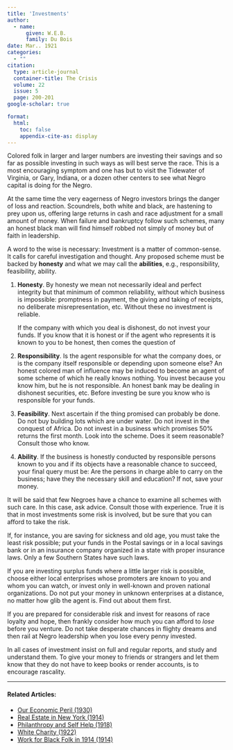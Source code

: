 ```yaml
---
title: 'Investments'
author:
  - name:
      given: W.E.B.
      family: Du Bois
date: Mar.. 1921
categories: 
  - ""
citation: 
  type: article-journal
  container-title: The Crisis
  volume: 22
  issue: 5
  page: 200-201
google-scholar: true

format:
  html:
    toc: false
    appendix-cite-as: display
---
```



Colored folk in larger and larger numbers are investing their savings and so far as possible investing in such ways as will best serve the race. This is a most encouraging symptom and one has but to visit the Tidewater of Virginia, or Gary, Indiana, or a dozen other centers to see what Negro capital is doing for the Negro.

At the same time the very eagerness of Negro investors brings the danger of loss and reaction. Scoundrels, both white and black, are hastening to prey upon us, offering large returns in cash and race adjustment for a small amount of money. When failure and bankruptcy follow such schemes, many an honest black man will find himself robbed not simply of money but of faith in leadership.

A word to the wise is necessary: Investment is a matter of common-sense. It calls for careful investigation and thought. Any proposed scheme must be backed by **honesty** and what we may call the **abilities**, e.g., responsibility, feasibility, ability.

1. **Honesty**. By honesty we mean not necessarily ideal and perfect integrity but that minimum of common reliability, without which business is impossible: promptness in payment, the giving and taking of receipts, no deliberate misrepresentation, etc. Without these no investment is reliable.

    If the company with which you deal is dishonest, do not invest your funds. If you know that it is honest or if the agent who represents it is known to you to be honest, then comes the question of

2. **Responsibility**. Is the agent responsible for what the company does, or is the company itself responsible or depending upon someone else? An honest colored man of influence may be induced to become an agent of some scheme of which he really knows nothing. You invest because you know him, but he is not responsible. An honest bank may be dealing in dishonest securities, etc. Before investing be sure you know who is responsible for your funds.

3. **Feasibility**. Next ascertain if the thing promised can probably be done. Do not buy building lots which are under water. Do not invest in the conquest of Africa. Do not invest in a business which promises 50% returns the first month. Look into the scheme. Does it seem reasonable? Consult those who know.

4. **Ability**. If the business is honestly conducted by responsible persons known to you and if its objects have a reasonable chance to succeed, your final query must be: Are the persons in charge able to carry on the business; have they the necessary skill and education? If not, save your money.

It will be said that few Negroes have a chance to examine all schemes with such care. In this case, ask advice. Consult those with experience. True it is that in most investments some risk is involved, but be sure that you can afford to take the risk.

If, for instance, you are saving for sickness and old age, you must take the least risk possible; put your funds in the Postal savings or in a local savings bank or in an insurance company organized in a state with proper insurance laws. Only a few Southern States have such laws.

If you are investing surplus funds where a little larger risk is possible, choose either local enterprises whose promoters are known to you and whom you can watch, or invest only in well-known and proven national organizations. Do not put your money in unknown enterprises at a distance, no matter how glib the agent is. Find out about them first.

If you are prepared for considerable risk and invest for reasons of race loyalty and hope, then frankly consider how much you can afford to *lose* before you venture. Do not take desperate chances in flighty dreams and then rail at Negro leadership when you lose every penny invested.

In all cases of investment insist on full and regular reports, and study and understand them. To give your money to friends or strangers and let them know that they do not have to keep books or render accounts, is to encourage rascality.

<!-- Similar articles start here -->
<div  class="clear-wrap"></div>
<hr>
#### Related Articles:

* [Our Economic Peril (1930)](/Volumes/37/03/our_economic_peril.html)
* [Real Estate in New York (1914)](/Volumes/08/03/real_estate_in_new_york.html)
* [Philanthropy and Self Help (1918)](/Volumes/16/03/philanthropy_and_self_help.html)
* [White Charity (1922)](/Volumes/24/02/whitecharity.html)
* [Work for Black Folk in 1914 (1914)](/Volumes/07/04/work_for_black_folk.html)

<!-- Similar articles end here -->